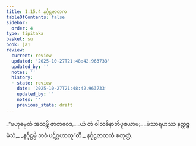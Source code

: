 ```yaml
---
title: 1.15.4 နင်္ဂုဋ္ဌဇာတက
tableOfContents: false
sidebar:
  order: 4
type: tipitaka
basket: su
book: ja1
review:
  current: review
  updated: '2025-10-27T21:48:42.963733'
  updated_by: ''
  notes: ''
  history:
  - state: review
    date: '2025-10-27T21:48:42.963733'
    updated_by: ''
    notes: ''
    previous_state: draft
---
```



<ReviewStatus review={frontmatter.review} showDetails={true} />

<HypothesisAnnotation frontmatter={frontmatter} />

<DynamicBreadcrumb />

<Division number="144" book="ja1" e="ch" v="22" p="33">

<Paragraph number="319" type="verses" book="ja1">
_“ဗဟုမ္ပေတံ အသဗ္ဘိ ဇာတဝေဒ,_  
_ယံ တံ ဝါလဓိနာဘိပူဇယာမ;_  
_မံသာရဟဿ နတ္ထဇ္ဇ မံသံ,_  
_နင်္ဂုဋ္ဌမ္ပိ ဘဝံ ပဋိဂ္ဂဟာတူ”တိ._  


</Paragraph>
</Division>

<Paragraph number="320" type="center" book="ja1">
နင်္ဂုဋ္ဌဇာတကံ စတုတ္ထံ.
</Paragraph>